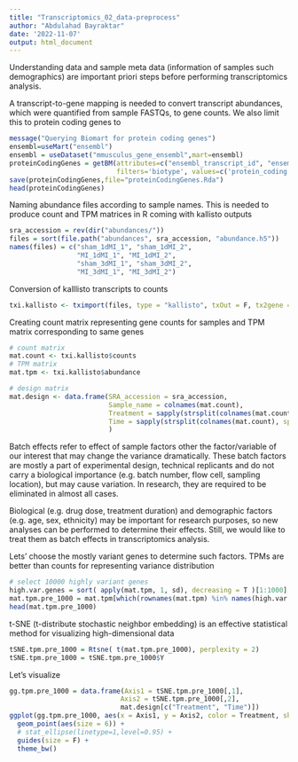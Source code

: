 ```yaml
---
title: "Transcriptomics_02_data-preprocess"
author: "Abdulahad Bayraktar"
date: '2022-11-07'
output: html_document
---
```

Understanding data and sample meta data (information of samples such demographics) are important priori steps before performing transcriptomics analysis. 

A transcript-to-gene mapping is needed to convert transcript abundances, which were quantified from sample FASTQs, to gene counts. We also limit this to protein coding genes to 
```r
message("Querying Biomart for protein coding genes")
ensembl=useMart("ensembl")
ensembl = useDataset("mmusculus_gene_ensembl",mart=ensembl)
proteinCodingGenes = getBM(attributes=c("ensembl_transcript_id", "ensembl_gene_id","external_gene_name","description"),
                           filters='biotype', values=c('protein_coding'), mart=ensembl)
save(proteinCodingGenes,file="proteinCodingGenes.Rda")
head(proteinCodingGenes)
```

Naming abundance files according to sample names. This is needed to produce count and TPM matrices in R coming with kallisto outputs
```r
sra_accession = rev(dir("abundances/"))
files = sort(file.path("abundances", sra_accession, "abundance.h5"))
names(files) = c("sham_1dMI_1", "sham_1dMI_2",
                 "MI_1dMI_1", "MI_1dMI_2", 
                 "sham_3dMI_1", "sham_3dMI_2",
                 "MI_3dMI_1", "MI_3dMI_2")
```

Conversion of kalllisto transcripts to counts
```r
txi.kallisto <- tximport(files, type = "kallisto", txOut = F, tx2gene = proteinCodingGenes, ignoreTxVersion = T)
```

Creating count matrix representing gene counts for samples and TPM matrix corresponding to same genes
```r
# count matrix
mat.count <- txi.kallisto$counts
# TPM matrix
mat.tpm <- txi.kallisto$abundance
```

```r
# design matrix
mat.design <- data.frame(SRA_accession = sra_accession,
                         Sample_name = colnames(mat.count),
                         Treatment = sapply(strsplit(colnames(mat.count), split = "_"), function(x) x[1]),
                         Time = sapply(strsplit(colnames(mat.count), split = "_"), function(x) x[2])
                         )
```

Batch effects refer to effect of sample factors other the factor/variable of our interest that may change the variance dramatically. These batch factors are mostly a part of experimental design, technical replicants and do not carry a biological importance (e.g. batch number, flow cell, sampling location), but may cause variation. In research, they are required to be eliminated in almost all cases.

Biological (e.g. drug dose, treatment duration) and demographic factors (e.g. age, sex, ethnicity) may be important for research purposes, so new analyses can be performed to determine their effects. Still, we would like to treat them as batch effects in transcriptomics analysis.

Lets' choose the mostly variant genes to determine such factors. TPMs are better than counts for representing variance distribution
```r
# select 10000 highly variant genes
high.var.genes = sort( apply(mat.tpm, 1, sd), decreasing = T )[1:1000]
mat.tpm.pre_1000 = mat.tpm[which(rownames(mat.tpm) %in% names(high.var.genes)),]
head(mat.tpm.pre_1000)
```

t-SNE (t-distribute stochastic neighbor embedding) is an effective statistical method for visualizing high-dimensional data
```r
tSNE.tpm.pre_1000 = Rtsne( t(mat.tpm.pre_1000), perplexity = 2)
tSNE.tpm.pre_1000 = tSNE.tpm.pre_1000$Y
```

Let's visualize
```r
gg.tpm.pre_1000 = data.frame(Axis1 = tSNE.tpm.pre_1000[,1],
                            Axis2 = tSNE.tpm.pre_1000[,2],
                            mat.design[c("Treatment", "Time")])
ggplot(gg.tpm.pre_1000, aes(x = Axis1, y = Axis2, color = Treatment, shape = Time)) + 
  geom_point(aes(size = 6)) + 
  # stat_ellipse(linetype=1,level=0.95) +
  guides(size = F) +
  theme_bw()
```



